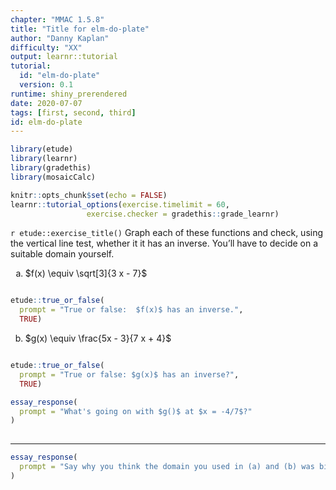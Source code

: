 ```yaml
---
chapter: "MMAC 1.5.8"
title: "Title for elm-do-plate"
author: "Danny Kaplan"
difficulty: "XX"
output: learnr::tutorial
tutorial:
  id: "elm-do-plate"
  version: 0.1
runtime: shiny_prerendered
date: 2020-07-07 
tags: [first, second, third]
id: elm-do-plate
---
```


```r
library(etude)
library(learnr)
library(gradethis)
library(mosaicCalc)

knitr::opts_chunk$set(echo = FALSE)
learnr::tutorial_options(exercise.timelimit = 60, 
                 exercise.checker = gradethis::grade_learnr)
```


`r etude::exercise_title()` Graph each of these functions and check, using the vertical line test, whether it it has an inverse. You'll have to decide on a suitable domain yourself.

(a) $f(x) \equiv \sqrt[3]{3 x - 7}$
```r

```
```r
etude::true_or_false(
  prompt = "True or false:  $f(x)$ has an inverse.",
  TRUE)
```


(b) $g(x) \equiv \frac{5x - 3}{7 x + 4}$
```r

```
```r
etude::true_or_false(
  prompt = "True or false: $g(x)$ has an inverse?",
  TRUE)
```
```r
essay_response(
  prompt = "What's going on with $g()$ at $x = -4/7$?"
)
  
```

-----


```r
essay_response(
  prompt = "Say why you think the domain you used in (a) and (b) was big enough to reliably determine whether the function has an inverse."
)
```
